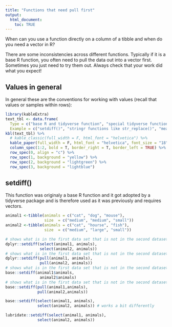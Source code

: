```yaml
---
title: "Functions that need pull first"
output: 
  html_document:
    toc: TRUE
---
```


When can you use a function directly on a column of a tibble and when do you need a vector in R?

There are some inconsistencies across different functions. Typically if it is a base R function, you often need to pull the data out into a vector first.  Sometimes you just need to try them out. Always check that your work did what you expect!

## Values in general

In general these are the conventions for working with values (recall that values or samples within rows):

```r
library(kableExtra)
text_tbl <- data.frame(
  Type = c("base R and tidyverse function", "special tidyverse function", "base R"),
  Example = c("setdiff()", "stringr functions like str_replace()", "mean()" ))
kbl(text_tbl) %>%
  # kable_classic(full_width = F, html_font = "helvetica") %>%
  kable_paper(full_width = F, html_font = "helvetica", font_size = "18") %>%
  column_spec(1:2, bold = T, border_right = T, border_left = TRUE) %>%
  row_spec(0, align = "c") %>%
  row_spec(1, background = "yellow") %>%
  row_spec(2, background = "lightgreen") %>%
  row_spec(3, background = "lightblue")
```

## setdiff()

This function was originaly a base R function and it got adopted by a tidyverse package and is therefore used as it was previously and requires vectors.

```r
animal1 <-tibble(animals = c("cat", "dog", "mouse"), 
                 size  = c("medium", "medium", "small"))
animal2 <-tibble(animals = c("cat", "hourse", "fish"),
                 size  = c("medium", "large", "small"))

# shows what is in the first data set that is not in the second dataset as a tibble
dplyr::setdiff(select(animal1, animals), 
               select(animal2, animals))
# shows what is in the first data set that is not in the second dataset as a vector
dplyr::setdiff(pull(animal1, animals), 
               pull(animal2, animals))
# shows what is in the first data set that is not in the second dataset as a vector
base::setdiff(animal1$animals, 
               animal2$animals)
# shows what is in the first data set that is not in the second dataset as a vector
base::setdiff(pull(animal1,animals), 
              pull(animal2,animals))

base::setdiff(select(animal1, animals), 
              select(animal2, animals)) # works a bit differently

lubridate::setdiff(select(animal1, animals), 
              select(animal2, animals)) 
```


